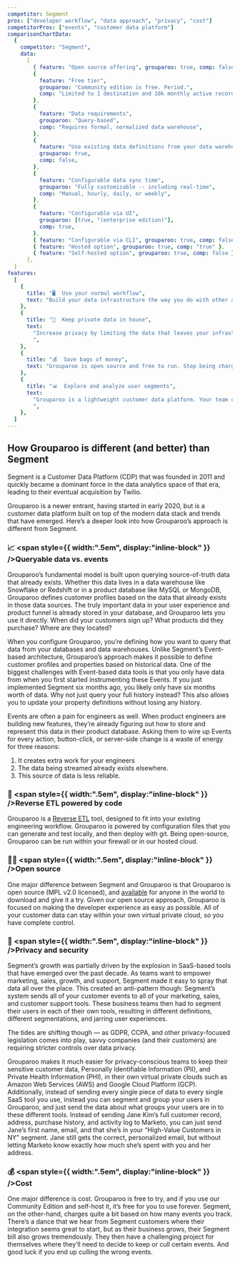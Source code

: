 ```yaml
---
competitor: Segment
pros: ["developer workflow", "data approach", "privacy", "cost"]
competitorPros: ["events", "customer data platform"]
comparisonChartData:
  {
    competitor: "Segment",
    data:
      [
        { feature: "Open source offering", grouparoo: true, comp: false },
        {
          feature: "Free tier",
          grouparoo: "Community edition is free. Period.",
          comp: "Limited to 1 destination and 10k monthly active records",
        },
        {
          feature: "Data requirements",
          grouparoo: "Query-based",
          comp: "Requires formal, normalized data warehouse",
        },
        {
          feature: "Use existing data definitions from your data warehouse",
          grouparoo: true,
          comp: false,
        },
        {
          feature: "Configurable data sync time",
          grouparoo: "Fully customizable -- including real-time",
          comp: "Manual, hourly, daily, or weekly",
        },
        {
          feature: "Configurable via UI",
          grouparoo: [true, "(enterprise edition)"],
          comp: true,
        },
        { feature: "Configurable via CLI", grouparoo: true, comp: false },
        { feature: "Hosted option", grouparoo: true, comp: "true" },
        { feature: "Self-hosted option", grouparoo: true, comp: false },
      ],
  }
features:
  [
    {
      title: "🖥  Use your normal workflow",
      text: "Build your data infrastructure the way you do with other apps. Grouparoo’s git-based workflow makes it easy",
    },
    {
      title: "🔐  Keep private data in house",
      text:
        "Increase privacy by limiting the data that leaves your infrastructure without sacrificing your customer experience.
        ",
    },
    {
      title: "💰  Save bags of money",
      text: "Grouparoo is open source and free to run. Stop being charged by event volume and focus on what you want to build.",
    },
    {
      title: "📊  Explore and analyze user segments",
      text:
        "Grouparoo is a lightweight customer data platform. Your team can explore your customer data and build cohorts and segments of your users.
        ",
    },
  ]
---
```


## How Grouparoo is different (and better) than Segment

Segment is a Customer Data Platform (CDP) that was founded in 2011 and quickly became a dominant force in the data analytics space of that era, leading to their eventual acquisition by Twilio.

Grouparoo is a newer entrant, having started in early 2020, but is a customer data platform built on top of the modern data stack and trends that have emerged. Here’s a deeper look into how Grouparoo’s approach is different from Segment.

### 📈 <span style={{ width:".5em", display:"inline-block" }} />Queryable data vs. events

Grouparoo’s fundamental model is built upon querying source-of-truth data that already exists. Whether this data lives in a data warehouse like Snowflake or Redshift or in a product database like MySQL or MongoDB, Grouparoo defines customer profiles based on the data that already exists in those data sources. The truly important data in your user experience and product funnel is already stored in your database, and Grouparoo lets you use it directly. When did your customers sign up? What products did they purchase? Where are they located?

<SectionDivider
  imagePath="/images/docs/guides/add-profile-property.png"
  heading="Easily define profiles, no matter your data."
  width="600"
  height="303"
  content="Grouparoo's queryable data structure makes it easy to create profiles -- even from historical data.  You can configure customer profiles from the command line on our community edition, or straight from the UI with our enterprise product."
  imageLeft="false"
  browser="true"
/>

When you configure Grouparoo, you’re defining how you want to query that data from your databases and data warehouses. Unlike Segment’s Event-based architecture, Grouparoo’s approach makes it possible to define customer profiles and properties based on historical data. One of the biggest challenges with Event-based data tools is that you only have data from when you first started instrumenting these Events. If you just implemented Segment six months ago, you likely only have six months worth of data. Why not just query your full history instead? This also allows you to update your property definitions without losing any history.

Events are often a pain for engineers as well. When product engineers are building new features, they’re already figuring out how to store and represent this data in their product database. Asking them to wire up Events for every action, button-click, or server-side change is a waste of energy for three reasons:

1. It creates extra work for your engineers
2. The data being streamed already exists elsewhere.
3. This source of data is less reliable.

<SectionDivider
  imagePath="/images/home/integrations/salesforce/grouparoo-to-salesforce.png"
  heading="Connect your customer profiles to all your SaaS tools"
  width="600"
  height="393"
  content="With the profiles and properties you’ve defined in Grouparoo, you can then sync that data to Salesforce and other tools that your team uses. "
  imageLeft="true"
  browser="true"
/>

### 🚀 <span style={{ width:".5em", display:"inline-block" }} />Reverse ETL powered by code

Grouparoo is a [Reverse ETL](/solutions/reverse-etl) tool, designed to fit into your existing engineering workflow. Grouparoo is powered by configuration files that you can generate and test locally, and then deploy with git. Being open-source, Grouparoo can be run within your firewall or in our hosted cloud.

### 🧑‍💻 <span style={{ width:".5em", display:"inline-block" }} />Open source

One major difference between Segment and Grouparoo is that Grouparoo is open source (MPL v2.0 licensed), and [available](https://www.github.com/grouparoo/grouparoo) for anyone in the world to download and give it a try. Given our open source approach, Grouparoo is focused on making the developer experience as easy as possible. All of your customer data can stay within your own virtual private cloud, so you have complete control.

### 🔐 <span style={{ width:".5em", display:"inline-block" }} />Privacy and security

Segment’s growth was partially driven by the explosion in SaaS-based tools that have emerged over the past decade. As teams want to empower marketing, sales, growth, and support, Segment made it easy to spray that data all over the place. This created an anti-pattern though: Segment’s system sends all of your customer events to all of your marketing, sales, and customer support tools. These business teams then had to segment their users in each of their own tools, resulting in different definitions, different segmentations, and jarring user experiences.

The tides are shifting though — as GDPR, CCPA, and other privacy-focused legislation comes into play, savvy companies (and their customers) are requiring stricter controls over data privacy.

<SectionDivider
  imagePath="/images/home/solutions/comparisons/install-code.svg"
  heading="Free and Easy to Install"
  width="600"
  height="146"
  content="Try Grouparoo on your computer today or install it on your company’s servers. Your data stays private on your servers. No usage or storage limits."
  imageLeft="false"
/>

Grouparoo makes it much easier for privacy-conscious teams to keep their sensitive customer data, Personally Identifiable Information (PII), and Private Health Information (PHI), in their own virtual private clouds such as Amazon Web Services (AWS) and Google Cloud Platform (GCP). Additionally, instead of sending every single piece of data to every single SaaS tool you use, instead you can segment and group your users in Grouparoo, and just send the data about what groups your users are in to these different tools. Instead of sending Jane Kim’s full customer record, address, purchase history, and activity log to Marketo, you can just send Jane’s first name, email, and that she’s in your “High-Value Customers in NY” segment. Jane still gets the correct, personalized email, but without letting Marketo know exactly how much she’s spent with you and her address.

### 💰 <span style={{ width:".5em", display:"inline-block" }} />Cost

One major difference is cost. Grouparoo is free to try, and if you use our Community Edition and self-host it, it’s free for you to use forever. Segment, on the other-hand, charges quite a bit based on how many events you track. There’s a dance that we hear from Segment customers where their integration seems great to start, but as their business grows, their Segment bill also grows tremendously. They then have a challenging project for themselves where they’ll need to decide to keep or cull certain events. And good luck if you end up culling the wrong events.
